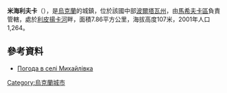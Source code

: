 {{coord|49|18|21|N|34|51|24|E|scale:100000_region:UA|display=title}}

'''米海利夫卡'''（{{lang-uk|Михайлівка}}），是[[烏克蘭|烏克蘭]]的城鎮，位於該國中部[[波爾塔瓦州|波爾塔瓦州]]，由[[馬希夫卡區|馬希夫卡區]]負責管轄，處於[[利皮揚卡河|利皮揚卡河]]畔，面積7.86平方公里，海拔高度107米，2001年人口1,264。

==參考資料==
* [http://weather.in.ua/ua/poltavskaja/15913 Погода в селі Михайлівка] {{Wayback|url=http://weather.in.ua/ua/poltavskaja/15913 |date=20180302103914 }}

{{Ukraine-geo-stub}}
[[Category:烏克蘭城市|Category:烏克蘭城市]]